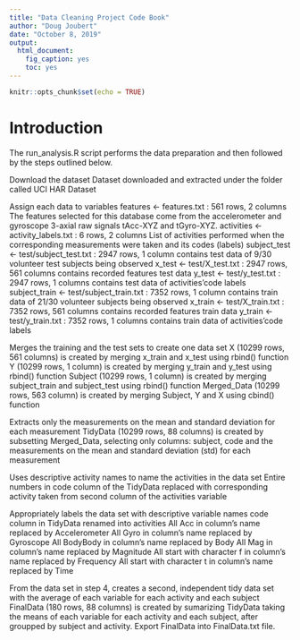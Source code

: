 ```yaml
---
title: "Data Cleaning Project Code Book"
author: "Doug Joubert"
date: "October 8, 2019"
output: 
  html_document: 
    fig_caption: yes
    toc: yes
---
```


```r
knitr::opts_chunk$set(echo = TRUE)
```

# Introduction
The run_analysis.R script performs the data preparation and then followed by the steps outlined below.

Download the dataset
Dataset downloaded and extracted under the folder called UCI HAR Dataset

Assign each data to variables
features <- features.txt : 561 rows, 2 columns
The features selected for this database come from the accelerometer and gyroscope 3-axial raw signals tAcc-XYZ and tGyro-XYZ.
activities <- activity_labels.txt : 6 rows, 2 columns
List of activities performed when the corresponding measurements were taken and its codes (labels)
subject_test <- test/subject_test.txt : 2947 rows, 1 column
contains test data of 9/30 volunteer test subjects being observed
x_test <- test/X_test.txt : 2947 rows, 561 columns
contains recorded features test data
y_test <- test/y_test.txt : 2947 rows, 1 columns
contains test data of activities’code labels
subject_train <- test/subject_train.txt : 7352 rows, 1 column
contains train data of 21/30 volunteer subjects being observed
x_train <- test/X_train.txt : 7352 rows, 561 columns
contains recorded features train data
y_train <- test/y_train.txt : 7352 rows, 1 columns
contains train data of activities’code labels

Merges the training and the test sets to create one data set
X (10299 rows, 561 columns) is created by merging x_train and x_test using rbind() function
Y (10299 rows, 1 column) is created by merging y_train and y_test using rbind() function
Subject (10299 rows, 1 column) is created by merging subject_train and subject_test using rbind() function
Merged_Data (10299 rows, 563 column) is created by merging Subject, Y and X using cbind() function

Extracts only the measurements on the mean and standard deviation for each measurement
TidyData (10299 rows, 88 columns) is created by subsetting Merged_Data, selecting only columns: subject, code and the measurements on the mean and standard deviation (std) for each measurement

Uses descriptive activity names to name the activities in the data set
Entire numbers in code column of the TidyData replaced with corresponding activity taken from second column of the activities variable

Appropriately labels the data set with descriptive variable names
code column in TidyData renamed into activities
All Acc in column’s name replaced by Accelerometer
All Gyro in column’s name replaced by Gyroscope
All BodyBody in column’s name replaced by Body
All Mag in column’s name replaced by Magnitude
All start with character f in column’s name replaced by Frequency
All start with character t in column’s name replaced by Time

From the data set in step 4, creates a second, independent tidy data set with the average of each variable for each activity and each subject
FinalData (180 rows, 88 columns) is created by sumarizing TidyData taking the means of each variable for each activity and each subject, after groupped by subject and activity.
Export FinalData into FinalData.txt file.